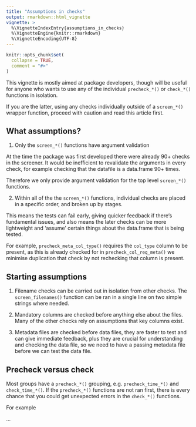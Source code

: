 ```yaml
---
title: "Assumptions in checks"
output: rmarkdown::html_vignette
vignette: >
  %\VignetteIndexEntry{assumptions_in_checks}
  %\VignetteEngine{knitr::rmarkdown}
  %\VignetteEncoding{UTF-8}
---
```


```r
knitr::opts_chunk$set(
  collapse = TRUE,
  comment = "#>"
)
```

This vignette is mostly aimed at package developers, though will be useful for anyone who wants to use any of the individual `precheck_*()` or `check_*()` functions in isolation. 

If you are the latter, using any checks individually outside of a `screen_*()` wrapper function, proceed with caution and read this article first.

## What assumptions?

1. Only the `screen_*()` functions have argument validation

At the time the package was first developed there were already 90+ checks in the screener. It would be inefficient to revalidate the arguments in every check, for example checking that the datafile is a data.frame 90+ times.

Therefore we only provide argument validation for the top level `screen_*()` functions.

2. Within all of the the `screen_*()` functions, individual checks are placed in a specific order, and broken up by stages. 

This means the tests can fail early, giving quicker feedback if there's fundamental issues, and also means the later checks can be more lightweight and 'assume' certain things about the data.frame that is being tested.

For example, `precheck_meta_col_type()` requires the `col_type` column to be present, as this is already checked for in `precheck_col_req_meta()` we minimise duplication that check by not rechecking that column is present.

## Starting assumptions

1. Filename checks can be carried out in isolation from other checks. The `screen_filenames()` function can be ran in a single line on two simple strings where needed.

2. Mandatory columns are checked before anything else about the files. Many of the other checks rely on assumptions that key columns exist.

3. Metadata files are checked before data files, they are faster to test and can give immediate feedback, plus they are crucial for understanding and checking the data file, so we need to have a passing metadata file before we can test the data file.

## Precheck versus check

Most groups have a `precheck_*()` grouping, e.g. `precheck_time_*()` and `check_time_*()`. If the `precheck_*()` functions are not ran first, there is every chance that you could get unexpected errors in the `check_*()` functions.

For example

...
